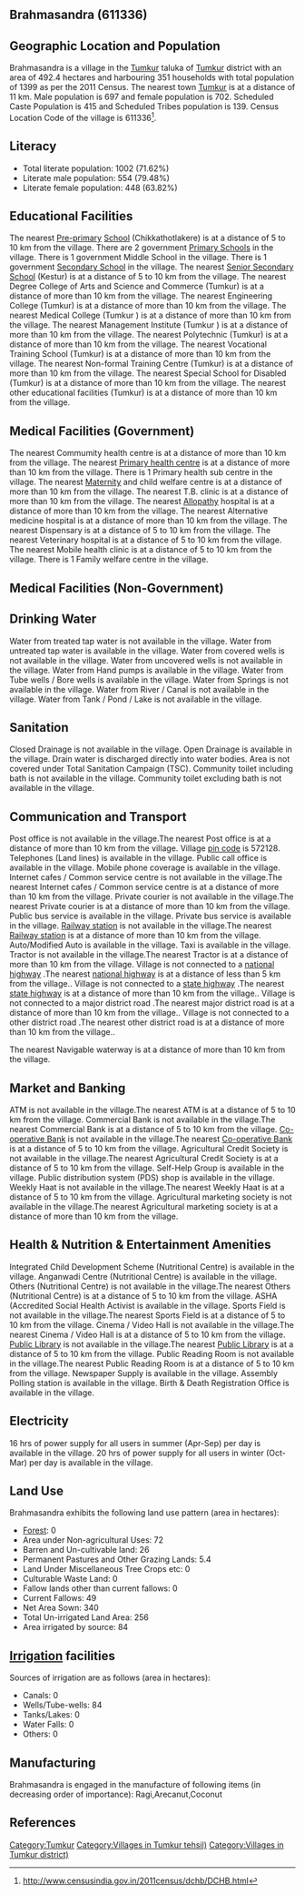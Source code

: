 {{Infobox settlement
| name=Brahmasandra
| native_name=
| native_name_lang=
| other_name=
| nickname=
| settlement_type=Village
| image_skyline=
| image_alt=
| image_caption=
| pushpin_map=India Karnataka
| pushpin_label_position=right
| pushpin_map_alt=
| pushpin_map_caption=Location in Karnataka, India
| latd=
| latm=
| lats=
| latNS=
| longd=
| longm=
| longs=
| longEW=
| coordinates_display=inline,title
| subdivision_type=Country
| subdivision_name={{flag|India}}
| subdivision_type1=[[States and territories of India|State]]
| subdivision_name1=Karnataka 
| subdivision_type2=[[List of districts of India|District]]
| subdivision_name2=Tumkur
| subdivision_type3=Tahsil
| subdivision_name3=Tumkur 
| website=
| established_title=<!-- Established -->
| established_date=
| founder=
| named_for=
| government_type=
| governing_body=
| unit_pref=Metric=
| area_footnotes=
| area_rank=
| area_total_km2=4.92
| elevation_footnotes=
| elevation_m=
| population_total=1399
| population_as_of=2011
| population_rank=
| population_density_km2=284
| population_demonym=
| population_footnotes=
| demographics_type1=Languages
| demographics1_title1=Official
| demographics1_info1=[[Kannada language|Kannada]]
| timezone1=[[Indian Standard Time|IST]]
| utc_offset1==+5:30
| postal_code_type=[[Postal Index Number|PIN]]
| postal_code=572128
| area_code_type=Telephone code
| area_code=
| registration_plate=
| blank1_name_sec1=Nearest city
| blank1_info_sec1=[[Tumkur]]
| blank2_name_sec1=[[Human sex ratio|Sex ratio]]
| blank2_info_sec1=1007 [[male|♂]]/[[female|♀]]
| blank3_name_sec1=Literacy
| blank3_info_sec1=71.62%
| blank1_name_sec2=[[2011 Census of India|2011 census]] code
| blank1_info_sec2=611336
| footnotes=
}}

== Brahmasandra (611336) ==

== Geographic Location and Population ==

Brahmasandra is a village in the [[Tumkur ]] taluka of [[Tumkur]] district with an area of 492.4 hectares and harbouring 351 households with total population of 1399 as per the 2011 Census. The nearest town [[Tumkur]] is at a distance of 11 km. Male population is 697 and female population is 702. Scheduled Caste Population is 415 and Scheduled Tribes population is 139. Census Location Code of the village is 611336<ref>http://www.censusindia.gov.in/2011census/dchb/DCHB.html</ref>.


== Literacy ==  
* Total literate population: 1002 (71.62%)
* Literate male population: 554 (79.48%)
* Literate female population: 448 (63.82%)


== Educational Facilities ==  
The nearest [[Pre-primary]] [[School]] (Chikkathotlakere) is at a distance of 5 to 10 km from the village.
There are 2 government [[Primary School]]s in the village.
There is 1 government Middle School in the village.
There is 1 government [[Secondary School]] in the village.
The nearest [[Senior Secondary School]] (Kestur) is at a distance of 5 to 10 km from the village.
The nearest Degree College of Arts and Science and Commerce (Tumkur) is at a distance of more than 10 km from the village.
The nearest Engineering College (Tumkur) is at a distance of more than 10 km from the village.
The nearest Medical College (Tumkur ) is at a distance of more than 10 km from the village.
The nearest Management Institute (Tumkur ) is at a distance of more than 10 km from the village.
The nearest Polytechnic (Tumkur) is at a distance of more than 10 km from the village.
The nearest Vocational Training School (Tumkur) is at a distance of more than 10 km from the village.
The nearest Non-formal Training Centre (Tumkur) is at a distance of more than 10 km from the village.
The nearest Special School for Disabled (Tumkur) is at a distance of more than 10 km from the village.
The nearest other educational facilities (Tumkur) is at a distance of more than 10 km from the village.


== Medical Facilities (Government) ==
The nearest Commumity health centre is at a distance of more than 10 km from the village.
The nearest [[Primary health centre]] is at a distance of more than 10 km from the village.
There is 1 Primary health sub centre in the village.
The nearest [[Maternity]] and child welfare centre is at a distance of more than 10 km from the village.
The nearest T.B. clinic is at a distance of more than 10 km from the village.
The nearest [[Allopathy]] hospital is at a distance of more than 10 km from the village.
The nearest Alternative medicine hospital is at a distance of more than 10 km from the village.
The nearest Dispensary is at a distance of 5 to 10 km from the village.
The nearest Veterinary hospital is at a distance of 5 to 10 km from the village.
The nearest Mobile health clinic is at a distance of 5 to 10 km from the village.
There is 1 Family welfare centre in the village.


== Medical Facilities (Non-Government) ==











== Drinking Water ==
Water from treated tap water is not available in the village.
Water from untreated tap water is available in the village.
Water from covered wells is not available in the village.
Water from uncovered wells is not available in the village.
Water from Hand pumps is available in the village.
Water from Tube wells / Bore wells is available in the village.
Water from Springs is not available in the village.
Water from River / Canal is not available in the village.
Water from Tank / Pond / Lake is not available in the village.


== Sanitation ==
Closed Drainage is not available in the village.
Open Drainage is available in the village.
Drain water is discharged directly into water bodies.
Area is not covered under Total Sanitation Campaign (TSC).
Community toilet including bath is not available in the village.
Community toilet excluding bath is not available in the village.


== Communication and Transport ==
Post office is not available in the village.The nearest Post office is at a distance of more than 10 km from the village.
Village [[pin code]] is 572128.
Telephones (Land lines) is available in the village.
Public call office is available in the village.
Mobile phone coverage is available in the village.
Internet cafes / Common service centre is not available in the village.The nearest Internet cafes / Common service centre is at a distance of more than 10 km from the village.
Private courier is not available in the village.The nearest Private courier is at a distance of more than 10 km from the village.
Public bus service is available in the village.
Private bus service is available in the village.
[[Railway station]] is not available in the village.The nearest [[Railway station]] is at a distance of more than 10 km from the village.
Auto/Modified Auto is available in the village.
Taxi is available in the village.
Tractor is not available in the village.The nearest Tractor is at a distance of more than 10 km from the village.
Village is not connected to a [[national highway]] .The nearest [[national highway]] is at a distance of less than 5 km from the village..
Village is not connected to a [[state highway]] .The nearest [[state highway]] is at a distance of more than 10 km from the village..
Village is not connected to a major district road   .The nearest major district road   is at a distance of more than 10 km from the village..
Village is not connected to a other district road .The nearest other district road is at a distance of more than 10 km from the village..



The nearest Navigable waterway is at a distance of more than 10 km from the village.



== Market and Banking ==
ATM is not available in the village.The nearest ATM is at a distance of 5 to 10 km from the village.
Commercial Bank is not available in the village.The nearest Commercial Bank is at a distance of 5 to 10 km from the village.
[[Co-operative Bank]] is not available in the village.The nearest [[Co-operative Bank]] is at a distance of 5 to 10 km from the village.
Agricultural Credit Society is not available in the village.The nearest Agricultural Credit Society is at a distance of 5 to 10 km from the village.
Self-Help Group is available in the village.
Public distribution system (PDS) shop is available in the village.
Weekly Haat is not available in the village.The nearest Weekly Haat is at a distance of 5 to 10 km from the village.
Agricultural marketing society is not available in the village.The nearest Agricultural marketing society is at a distance of more than 10 km from the village.


== Health & Nutrition & Entertainment Amenities ==
Integrated Child Development Scheme (Nutritional Centre) is available in the village.
Anganwadi Centre (Nutritional Centre) is available in the village.
Others (Nutritional Centre) is not available in the village.The nearest Others (Nutritional Centre) is at a distance of 5 to 10 km from the village.
ASHA (Accredited Social Health Activist is available in the village.
Sports Field is not available in the village.The nearest Sports Field is at a distance of 5 to 10 km from the village.
Cinema / Video Hall is not available in the village.The nearest Cinema / Video Hall is at a distance of 5 to 10 km from the village.
[[Public Library]] is not available in the village.The nearest [[Public Library]] is at a distance of 5 to 10 km from the village.
Public Reading Room is not available in the village.The nearest Public Reading Room is at a distance of 5 to 10 km from the village.
Newspaper Supply is available in the village.
Assembly Polling station is available in the village.
Birth & Death Registration Office is available in the village.


== Electricity ==






16 hrs of power supply for all users in summer (Apr-Sep) per day is available in the village.
20 hrs of power supply for all users in winter (Oct-Mar) per day is available in the village.


== Land Use ==
Brahmasandra exhibits the following land use pattern (area in hectares):
* [[Forest]]: 0
* Area under Non-agricultural Uses: 72
* Barren and Un-cultivable land: 26
* Permanent Pastures and Other Grazing Lands: 5.4
* Land Under Miscellaneous Tree Crops etc: 0
* Culturable Waste Land: 0
* Fallow lands other than current fallows: 0
* Current Fallows: 49
* Net Area Sown: 340
* Total Un-irrigated Land Area: 256
* Area irrigated by source: 84


== [[Irrigation]] facilities ==
Sources of irrigation are as follows (area in hectares):
* Canals: 0
* Wells/Tube-wells: 84
* Tanks/Lakes: 0
* Water Falls: 0
* Others: 0


== Manufacturing ==
Brahmasandra is engaged in the manufacture of following items (in decreasing order of importance): Ragi,Arecanut,Coconut


[[Category:Tumkur]]
[[Category:Villages in Tumkur  tehsil)]]
[[Category:Villages in Tumkur district)]]


== References ==
{{Reflist}}


